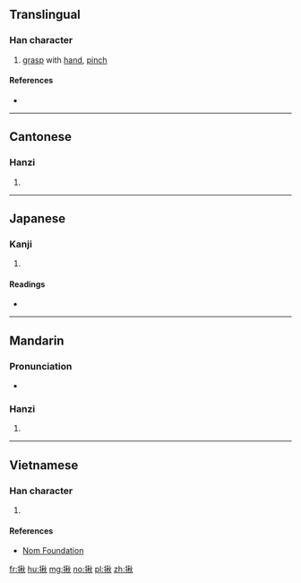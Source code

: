 ==Translingual==

===Han character===
{{Han char|rn=64|rad=手|as=09|sn=12|four=59080|canj=QHDF|ids=⿰扌秋}}

# [[grasp]] with [[hand]], [[pinch]]

====References====
* {{Han ref|kx=0444.010|dkj=12384|dj=0794.260|hdz=31919.010|uh=63EA|ud=25578|bh=B4AA|bd=46250}}

----

==Cantonese==

===Hanzi===
{{yue-hanzi|jyut=[[zau1]]|y=jau1}}

# {{defn|lang=yue|sort=手09}}

----

==Japanese==

===Kanji===
{{ja-kanji|grade=|rs=手09}}

# {{defn|lang=ja|sort=手09}}

====Readings====
* {{ja-readings|on=[[しゅう]] (shū), [[しゅ]] (shu)|kun=[[あつめる]] (atsumeru)}}

----

==Mandarin==

===Pronunciation===
* {{audio|Zh-jiu.ogg|Audio|lang=cmn}}

===Hanzi===
{{cmn-hanzi|pin=[[jiū]] ([[jiu1]])|wg=chiu<sup>1</sup>}}

# {{defn|lang=cmn|sort=手09}}

----

==Vietnamese==

===Han character===
{{vi-hantu|rs=手09|[[thu]], [[tù]]}}

# {{defn|lang=vi|sort=手09}}

====References====
*[http://nomfoundation.org/common/nom_details.php?codepoint=63ea Nom Foundation]

[[fr:揪]]
[[hu:揪]]
[[mg:揪]]
[[no:揪]]
[[pl:揪]]
[[zh:揪]]